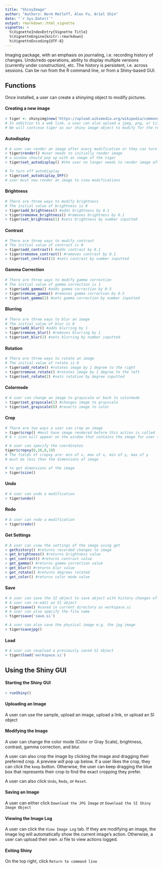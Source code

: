 ```yaml
---
title: "ShinyImage"
author: "Authors: Norm Matloff, Alex Fu, Ariel Shin"
date: "`r Sys.Date()`"
output: rmarkdown::html_vignette
vignette: >
  %\VignetteIndexEntry{Vignette Title}
  %\VignetteEngine{knitr::rmarkdown}
  %\VignetteEncoding{UTF-8}
---
```


Imaging package, with an emphasis on journaling, i.e. recording history of changes. Undo/redo operations, ability to display multiple versions (currently under construction), etc. The history is persistent, i.e. across sessions. Can be run from the R command line, or from a Shiny-based GUI.

## Functions

Once installed, a user can create a shinyimg object to modify pictures.

#### Creating a new image

```R
> tiger <- shinyimg$new('https://upload.wikimedia.org/wikipedia/commons/1/1c/Tigerwater_edit2.jpg')
# In addition to a web link, a user can also upload a jpeg, png, or tiff saved locally.
# We will continue tiger as our shiny image object to modify for the rest of our examples
```

#### Autodisplay
```R
# A user can render an image after every modification or they can turn on autodisplay
> tiger$render() #user needs to initially render image
# a window should pop up with an image of the tiger
> tiger$set_autodisplay() #the user no longer needs to render image after a modification

# To turn off autodisplay
> tiger$set_autodsiplay_OFF()
# user must now render an image to view modifications
```

#### Brightness

```R
# There are three ways to modify brightness
# The initial value of brightness is 0
> tiger$add_brightness() #adds brightness by 0.1
> tiger$remomve_brightness() #removes brightness by 0.1
> tiger$set_brightness(1) #sets brightness by number inputted

```

#### Contrast
```R
# There are three ways to modify contrast
# The initial value of contrast is 0
> tiger$add_contrast() #adds contrast by 0.1
> tiger$remomve_contrast() #removes contrast by 0.1
> tiger$set_contrast(2) #sets contrast by number inputted
```

#### Gamma Correction
```R
# There are three ways to modify gamma correction
# The initial value of gamma correction is 1
> tiger$add_gamma() #adds gamma correction by 0.5
> tiger$remove_gamma() #removes gamma correction by 0.5
> tiger$set_gamma(2) #sets gamma correction by number inputted
```

#### Blurring
```R
# There are three ways to blur an image
# The initial value of blur is 0
> tiger$add_blur() #adds blurring by 1
> tiger$remove_blur() #removes blurring by 1
> tiger$set_blur(2) #sets blurring by number inputted
```

#### Rotation
```R
# There are three ways to rotate an image
# The initial value of rotate is 0
> tiger$add_rotate() #rotates image by 1 degree to the right
> tiger$remove_rotate() #rotates image by 1 degree to the left
> tiger$set_rotate(2) #sets rotation by degree inputted
```

#### Colormode
```R
# A user can change an image to grayscale or back to colormode
> tiger$set_grayscale(1) #changes image to grayscale
> tiger$set_grayscale(0) #reverts image to color
```

#### Crop
```R
# There are two ways a user can crop an image
> tiger$crop() #must have image rendered before this action is called
# A + icon will appear on the window that contains the image for user to select the crop

# A user can specify the coordinates
tiger$cropxy(0,10,0,10) 
# The fields of cropxy are: min of x, max of x, min of y, max of y
# must be less than the dimensions of image

# to get dimensions of the image
> tiger$size()
```

#### Undo
```R
# A user can undo a modification
> tiger$undo()
```

#### Redo
```R
# A user can redo a modification
> tiger$redo()
```

#### Get Settings
```R
# A user can view the settings of the image using get
> gethistory() #returns recorded changes to image
> get_brightness() #returns brightness value
> get_contrast() #returns contrast value
> get_gamma() #returns gamma correction value
> get_blur() #returns blur value
> get_rotate() #returns degrees rotated
> get_color() #returns color mode value
```

#### Save
```R
# A user can save the SI object to save object with history changes of image
# A user can re-edit an SI object
> tiger$save() #saved in current directory as workspace.si
# A user can also specify the file name
> tiger$save('save.si') 

# A user can also save the physical image e.g. the jpg image
> tiger$savejpg()
```

#### Load
```R
# A user can reupload a previously saved SI object
> tiger$load('workspace.si')
```

## Using the Shiny GUI

#### Starting the Shiny GUI
```R
> runShiny()
```

#### Uploading an Image
A user can use the sample, upload an image, upload a link, or upload an SI object

#### Modifying the Image
A user can change the color mode (Color or Gray Scale), brightness, contrast, gamma correction, and blur. 

A user can also crop the image by clicking the image and dragging their preferred crop. A preview will pop up below. If a user likes the crop, they can click the `keep` button. Otherwise, the user can keep dragging the blue box that represents their crop to find the exact cropping they prefer. 

A user can also click `Undo`, `Redo`, or `Reset`. 

#### Saving an Image
A user can either click `Download the JPG Image` or `Download the SI Shiny Image Object`

#### Viewing the Image Log
A user can click the `View Image Log` tab. If they are modifying an image, the image log will automatically show the current image's action. Otherwise, a user can upload their own .si file to view actions logged. 

#### Exiting Shiny 
On the top right, click `Return to command line`